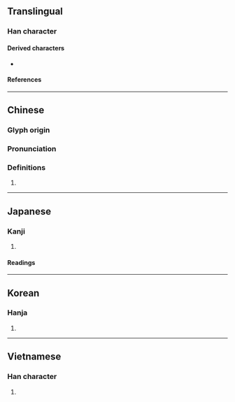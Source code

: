 {{also|鬣}}
{{character info}}
==Translingual==

===Han character===
{{Han char|rn=47|rad=巛|as=12|sn=15|four=|canj=VVWKV|ids=⿳巛龱⿲⿺𠄌⺀⿺𠄌⺀㇂,⿳巛囚⿲⿺𠄌𠄠⿺𠄌𠄠㇂}}

====Derived characters====
* {{l|mul|[[臘]], [[蠟]], [[獵]], [[邋]], [[鑞]], [[儠]], [[鬣]], [[䁽]], [[𡂏]], [[𧭞]], [[𪙷]], [[𫿢]], [[𥀰]]}}

====References====
{{Han ref|kx=0324.220|dkj=08702|dj=0625.160|hdz=21098.180|uh=5DE4}}

----

==Chinese==
{{zh-forms}}

===Glyph origin===
{{Han etym}}

===Pronunciation===
{{zh-pron
|m=liè
|c=lip6
|mc=y
|oc=y
|ma=
|cat=n
}}

===Definitions===
{{zh-hanzi}}

# {{zh-alt-form|鬣|[[mane]]; [[stiff]] [[hair]]s; [[bristle]]s; [[dorsal]] [[fin]]s}}

----

==Japanese==
{{ja-kanji forms|鼡|巤}}

===Kanji===
{{ja-kanji|grade=9|rs=巛12|shin=鼡}}

# {{rfdef|ja|sort=巛12}}

====Readings====
{{ja-readings
|goon=りょう<れふ
|kanon=りょう<れふ
|kun=たてがみ-, もと-
}}

----

==Korean==

===Hanja===
{{ko-hanja|hangeul=[[렵]]>[[엽]]|eumhun=|rv=ryeop>yeop|mr=ryŏp>yŏp|y=lyep>yep}}

# {{rfdef|ko|sort=巛12}}

----

==Vietnamese==

===Han character===
{{vi-readings|rs=巛12|reading=liệp}}

# {{rfdef|vi|sort=巛12}}